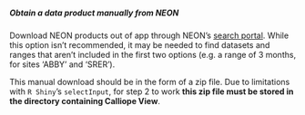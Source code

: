 ##### Obtain a data product manually from NEON

Download NEON products out of app through NEON's [search portal](http://data.neonscience.org/static/browse.html). While this option isn't recommended, it may be needed to find datasets and ranges that aren't included in the first two options (e.g. a range of 3 months, for sites 'ABBY' and 'SRER').

This manual download should be in the form of a zip file. Due to limitations with `R Shiny`'s `selectInput`, for step 2 to work **this zip file must be stored in the directory containing Calliope View**.
